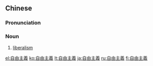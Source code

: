 {{also|自由主义}}
==Chinese==
{{zh-forms|s=自由主义|type=22}}

===Pronunciation===
{{zh-pron
|m=zìyóuzhǔyì
|c=zi6 jau4 zyu2 ji6
|cat=n
}}

===Noun===
{{zh-noun}}

# [[liberalism]]

[[el:自由主義]]
[[ko:自由主義]]
[[lt:自由主義]]
[[ja:自由主義]]
[[ru:自由主義]]
[[fi:自由主義]]